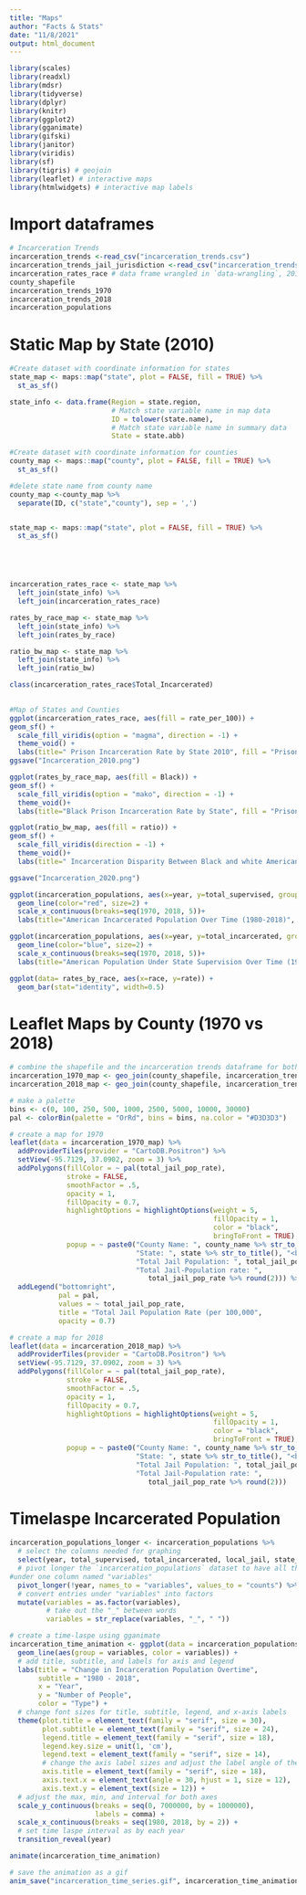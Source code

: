 ```yaml
---
title: "Maps"
author: "Facts & Stats"
date: "11/8/2021"
output: html_document
---
```


```r
library(scales)
library(readxl)
library(mdsr)
library(tidyverse)
library(dplyr)
library(knitr)
library(ggplot2)
library(gganimate)
library(gifski)
library(janitor)
library(viridis)
library(sf)
library(tigris) # geojoin
library(leaflet) # interactive maps
library(htmlwidgets) # interactive map labels
```

# Import dataframes
```r
# Incarceration Trends
incarceration_trends <-read_csv("incarceration_trends.csv")
incarceration_trends_jail_jurisdiction <-read_csv("incarceration_trends_jail_jurisdiction.csv")
incarceration_rates_race # data frame wrangled in `data-wrangling`, 2010 data
county_shapefile 
incarceration_trends_1970
incarceration_trends_2018
incarceration_populations
```

# Static Map by State (2010)
```r
#Create dataset with coordinate information for states
state_map <- maps::map("state", plot = FALSE, fill = TRUE) %>% 
  st_as_sf()

state_info <- data.frame(Region = state.region,
                         # Match state variable name in map data
                         ID = tolower(state.name), 
                         # Match state variable name in summary data
                         State = state.abb)

#Create dataset with coordinate information for counties
county_map <- maps::map("county", plot = FALSE, fill = TRUE) %>% 
  st_as_sf() 

#delete state name from county name
county_map <-county_map %>%
  separate(ID, c("state","county"), sep = ',')


state_map <- maps::map("state", plot = FALSE, fill = TRUE) %>% 
  st_as_sf()





incarceration_rates_race <- state_map %>% 
  left_join(state_info) %>% 
  left_join(incarceration_rates_race)

rates_by_race_map <- state_map %>% 
  left_join(state_info) %>% 
  left_join(rates_by_race)

ratio_bw_map <- state_map %>% 
  left_join(state_info) %>% 
  left_join(ratio_bw)

class(incarceration_rates_race$Total_Incarcerated)

  
#Map of States and Counties
ggplot(incarceration_rates_race, aes(fill = rate_per_100)) +
geom_sf() +
  scale_fill_viridis(option = "magma", direction = -1) +
  theme_void() +
  labs(title=" Prison Incarceration Rate by State 2010", fill = "Prisoners per \n100,000 residents")
ggsave("Incarceration_2010.png")

ggplot(rates_by_race_map, aes(fill = Black)) +
geom_sf() +
  scale_fill_viridis(option = "mako", direction = -1) +
  theme_void()+
  labs(title="Black Prison Incarceration Rate by State", fill = "Prisoners per \n100,000 residents")

ggplot(ratio_bw_map, aes(fill = ratio)) +
geom_sf() +
  scale_fill_viridis(direction = -1) +
  theme_void()+
  labs(title=" Incarceration Disparity Between Black and white Americans 2020", fill = "Black/white Ratio ")

ggsave("Incarceration_2020.png")

ggplot(incarceration_populations, aes(x=year, y=total_supervised, group=1)) +
  geom_line(color="red", size=2) + 
  scale_x_continuous(breaks=seq(1970, 2018, 5))+
  labs(title="American Incarcerated Population Over Time (1980-2018)", y = "Incarcerated Population", x= "Year")

ggplot(incarceration_populations, aes(x=year, y=total_incarcerated, group=1)) +
  geom_line(color="blue", size=2) + 
  scale_x_continuous(breaks=seq(1970, 2018, 5))+
  labs(title="American Population Under State Supervision Over Time (1980-2018)", y = "Incarcerated Population", x= "Year")

ggplot(data= rates_by_race, aes(x=race, y=rate)) +
  geom_bar(stat="identity", width=0.5)
```

# Leaflet Maps by County (1970 vs 2018)
```r
# combine the shapefile and the incarceration trends dataframe for both years respectively
incarceration_1970_map <- geo_join(county_shapefile, incarceration_trends_1970, 'fips', 'fips', how = "left")
incarceration_2018_map <- geo_join(county_shapefile, incarceration_trends_2018, 'fips', 'fips', how = "left")

# make a palette
bins <- c(0, 100, 250, 500, 1000, 2500, 5000, 10000, 30000)
pal <- colorBin(palette = "OrRd", bins = bins, na.color = "#D3D3D3")

# create a map for 1970
leaflet(data = incarceration_1970_map) %>% 
  addProviderTiles(provider = "CartoDB.Positron") %>%
  setView(-95.7129, 37.0902, zoom = 3) %>%
  addPolygons(fillColor = ~ pal(total_jail_pop_rate),
              stroke = FALSE,
              smoothFactor = .5,
              opacity = 1,
              fillOpacity = 0.7,
              highlightOptions = highlightOptions(weight = 5,
                                                  fillOpacity = 1,
                                                  color = "black",
                                                  bringToFront = TRUE),
              popup = ~ paste0("County Name: ", county_name %>% str_to_title(), "<br>",
                               "State: ", state %>% str_to_title(), "<br>",
                               "Total Jail Population: ", total_jail_pop, "<br>",
                               "Total Jail-Population rate: ",
                                  total_jail_pop_rate %>% round(2))) %>%
  addLegend("bottomright",
            pal = pal,
            values = ~ total_jail_pop_rate,
            title = "Total Jail Population Rate (per 100,000",
            opacity = 0.7)

# create a map for 2018
leaflet(data = incarceration_2018_map) %>% 
  addProviderTiles(provider = "CartoDB.Positron") %>%
  setView(-95.7129, 37.0902, zoom = 3) %>%
  addPolygons(fillColor = ~ pal(total_jail_pop_rate),
              stroke = FALSE,
              smoothFactor = .5,
              opacity = 1,
              fillOpacity = 0.7,
              highlightOptions = highlightOptions(weight = 5,
                                                  fillOpacity = 1,
                                                  color = "black",
                                                  bringToFront = TRUE),
              popup = ~ paste0("County Name: ", county_name %>% str_to_title(), "<br>",
                               "State: ", state %>% str_to_title(), "<br>",
                               "Total Jail Population: ", total_jail_pop, "<br>",
                               "Total Jail-Population rate: ",
                                  total_jail_pop_rate %>% round(2)))

```

# Timelaspe Incarcerated Population
```r
incarceration_populations_longer <- incarceration_populations %>%
  # select the columns needed for graphing
  select(year, total_supervised, total_incarcerated, local_jail, state_prison, federal_prison) %>%
  # pivot longer the `incarceration_populations` dataset to have all the variables
#under one column named "variables"
  pivot_longer(!year, names_to = "variables", values_to = "counts") %>%
  # convert entries under "variables" into factors
  mutate(variables = as.factor(variables),
         # take out the "_" between words
         variables = str_replace(variables, "_", " "))

# create a time-laspe using gganimate
incarceration_time_animation <- ggplot(data = incarceration_populations_longer, aes(x = year, y = counts)) + 
  geom_line(aes(group = variables, color = variables)) +
  # add title, subtitle, and labels for axis and legend
  labs(title = "Change in Incarceration Population Overtime",
       subtitle = "1980 - 2018",
       x = "Year",
       y = "Number of People",
       color = "Type") +
  # change font sizes for title, subtitle, legend, and x-axis labels
  theme(plot.title = element_text(family = "serif", size = 30),
        plot.subtitle = element_text(family = "serif", size = 24),
        legend.title = element_text(family = "serif", size = 18),
        legend.key.size = unit(1, 'cm'),
        legend.text = element_text(family = "serif", size = 14),
        # change the axis label sizes and adjust the label angle of the x axis
        axis.title = element_text(family = "serif", size = 18),
        axis.text.x = element_text(angle = 30, hjust = 1, size = 12),
        axis.text.y = element_text(size = 12)) +
  # adjust the max, min, and interval for both axes
  scale_y_continuous(breaks = seq(0, 7000000, by = 1000000),
                     labels = comma) +
  scale_x_continuous(breaks = seq(1980, 2018, by = 2)) +
  # set time laspe interval as by each year
  transition_reveal(year)

animate(incarceration_time_animation)

# save the animation as a gif
anim_save("incarceration_time_series.gif", incarceration_time_animation, height = 600, width = 800)
```